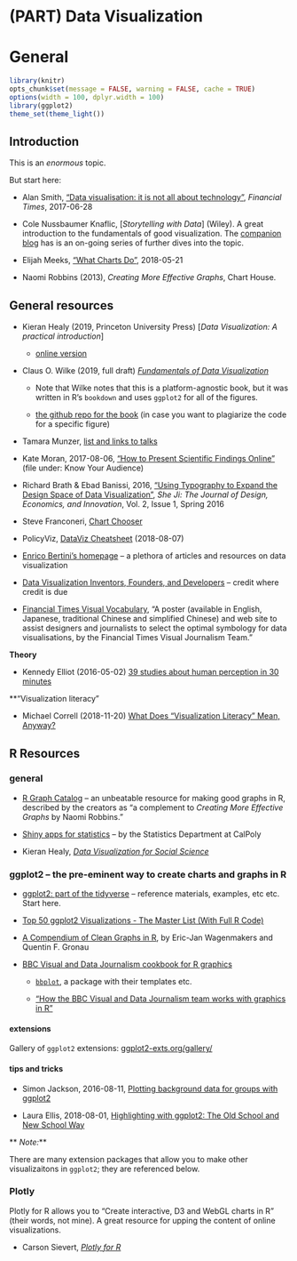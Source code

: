 # (PART) Data Visualization {-} 


# General {#datavisualization}

```r
library(knitr)
opts_chunk$set(message = FALSE, warning = FALSE, cache = TRUE)
options(width = 100, dplyr.width = 100)
library(ggplot2)
theme_set(theme_light())
```

## Introduction

This is an _enormous_ topic. 

But start here: 

* Alan Smith, ["Data visualisation: it is not all about technology"](https://www.ft.com/content/aba6c58e-5a8e-11e7-9bc8-8055f264aa8b?accessToken=zwAAAVz0i_FYkdOrpsWOWo4R59ObyIBV8mSqiw.MEQCIFBdm394GSC6W-YIMME93SN8BgAuLEfyK8nFshbAiyu-AiBx6Qx4Ivd3qh-VSfIlwrf5tYKdnbGId1n0pzxZFUwDsQ&sharetype=gift), _Financial Times_, 2017-06-28

* Cole Nussbaumer Knaflic, [_Storytelling with Data_] (Wiley). A great introduction to the fundamentals of good visualization. The [companion blog](https://www.storytellingwithdata.com/) has is an on-going series of further dives into the topic.

* Elijah Meeks, ["What Charts Do"](https://medium.com/@Elijah_Meeks/what-charts-do-48ed96f70a74), 2018-05-21

* Naomi Robbins (2013), _Creating More Effective Graphs_, Chart House.


## General resources

* Kieran Healy (2019, Princeton University Press) [_Data Visualization: A practical introduction_]
    
    - [online version](http://socviz.co/)

* Claus O. Wilke (2019, full draft) [_Fundamentals of Data Visualization_](http://serialmentor.com/dataviz/)

  - Note that Wilke notes that this is a platform-agnostic book, but it was written in R's `bookdown` and uses `ggplot2` for all of the figures.

  - [the github repo for the book](https://github.com/clauswilke/dataviz) (in case you want to plagiarize the code for a specific figure)


* Tamara Munzer, [list and links to talks](http://www.cs.ubc.ca/~tmm/talks.html?utm_content=bufferd5cd8&utm_medium=social&utm_source=twitter.com&utm_campaign=buffer#cj16)


* Kate Moran, 2017-08-06, ["How to Present Scientific Findings Online"](https://www.nngroup.com/articles/scientific-findings-online/) (file under: Know Your Audience)

* Richard Brath & Ebad Banissi, 2016, ["Using Typography to Expand the
Design Space of Data Visualization"](https://www.sciencedirect.com/science/article/pii/S2405872616300107), _She Ji: The Journal of Design, Economics, and Innovation_, Vol. 2, Issue 1, Spring 2016

* Steve Franconeri, [Chart Chooser](http://experception.net/)

* PolicyViz, [DataViz Cheatsheet](https://policyviz.com/2018/08/07/dataviz-cheatsheet/) (2018-08-07)

* [Enrico Bertini's homepage](http://enrico.bertini.io/) -- a plethora of articles and resources on data visualization

* [Data Visualization Inventors, Founders, and Developers](https://policyviz.com/2019/01/09/data-visualization-inventors-founders-and-developers/) -- credit where credit is due

* [Financial Times Visual Vocabulary](https://github.com/ft-interactive/chart-doctor/tree/master/visual-vocabulary), "A poster (available in English, Japanese, traditional Chinese and simplified Chinese) and web site to assist designers and journalists to select the optimal symbology for data visualisations, by the Financial Times Visual Journalism Team."



**Theory**

* Kennedy Elliot (2016-05-02) [39 studies about human perception in 30 minutes](https://medium.com/@kennelliott/39-studies-about-human-perception-in-30-minutes-4728f9e31a73)


**"Visualization literacy"

* Michael Correll (2018-11-20) [What Does “Visualization Literacy” Mean, Anyway?](https://medium.com/multiple-views-visualization-research-explained/what-does-visualization-literacy-mean-anyway-22f3b3badc0) 



## R Resources

### general

* [R Graph Catalog](http://shiny.stat.ubc.ca/r-graph-catalog/) -- an unbeatable resource for making good graphs in R, described by the creators as "a complement to _Creating More Effective Graphs_ by Naomi Robbins." 

* [Shiny apps for statistics](https://statistics.calpoly.edu/shiny) -- by the Statistics Department at CalPoly

* Kieran Healy, [_Data Visualization for Social Science_](http://socviz.co/)



### ggplot2 -- the pre-eminent way to create charts and graphs in R

* [ggplot2: part of the tidyverse](http://ggplot2.tidyverse.org/index.html) -- reference materials, examples, etc etc. Start here.

* [Top 50 ggplot2 Visualizations - The Master List (With Full R Code)](http://r-statistics.co/Top50-Ggplot2-Visualizations-MasterList-R-Code.html)

* [A Compendium of Clean Graphs in R](http://shinyapps.org/apps/RGraphCompendium/index.php), by Eric-Jan Wagenmakers and Quentin F. Gronau

* [BBC Visual and Data Journalism cookbook for R graphics](https://bbc.github.io/rcookbook/)

   - [`bbplot`](https://github.com/bbc/bbplot), a package with their templates etc.
   
   - ["How the BBC Visual and Data Journalism team works with graphics in R"](https://medium.com/bbc-visual-and-data-journalism/how-the-bbc-visual-and-data-journalism-team-works-with-graphics-in-r-ed0b35693535)


#### extensions

Gallery of `ggplot2` extensions: [ggplot2-exts.org/gallery/](ggplot2 extensions - gallery )


#### tips and tricks

* Simon Jackson, 2016-08-11, [Plotting background data for groups with ggplot2](https://drsimonj.svbtle.com/plotting-background-data-for-groups-with-ggplot2)

* Laura Ellis, 2018-08-01, [Highlighting with ggplot2: The Old School and New School Way](https://www.littlemissdata.com/blog/highlight)


** _Note:_**

There are many extension packages that allow you to make other visualizaitons in `ggplot2`; they are referenced below.


### Plotly

Plotly for R allows you to "Create interactive, D3 and WebGL charts in R" (their words, not mine). A great resource for upping the content of online visualizations.

* Carson Sievert, [_Plotly for R_](http://plotly-book.cpsievert.me/)

